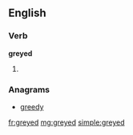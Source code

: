 ==English==

===Verb===
'''greyed'''

# {{past of|[[grey]]}}

===Anagrams===
* [[greedy#English|greedy]]

[[fr:greyed]]
[[mg:greyed]]
[[simple:greyed]]